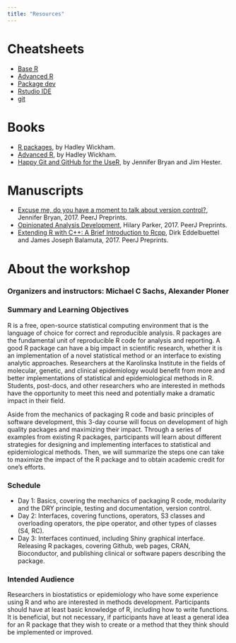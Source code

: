 ---
title: "Resources"
---

# Cheatsheets

- [Base R](base-r.pdf)
- [Advanced R](advancedR.pdf)
- [Package dev](package-development.pdf)
- [Rstudio IDE](rstudio-ide.pdf)
- [git](git-cheat-sheet-education.pdf)

# Books

- [R packages](http://r-pkgs.had.co.nz/), by Hadley Wickham. 
- [Advanced R](http://adv-r.had.co.nz/), by Hadley Wickham.
- [Happy Git and GitHub for the UseR](https://happygitwithr.com/index.html), by Jennifer Bryan and Jim Hester. 

# Manuscripts

- [Excuse me, do you have a moment to talk about version control?](happy-with-git.pdf), Jennifer Bryan, 2017. PeerJ Preprints. 
- [Opinionated Analysis Development](opinionated-analysis-dev.pdf), Hilary Parker, 2017. PeerJ Preprints. 
- [Extending R with C++: A Brief Introduction to Rcpp](Rcpp.pdf), Dirk Eddelbuettel and James Joseph Balamuta, 2017. PeerJ Preprints. 


# About the workshop

### Organizers and instructors: Michael C Sachs, Alexander Ploner

### Summary and Learning Objectives

R is a free, open-source statistical computing environment that is the language of choice for correct and reproducible analysis. R packages are the fundamental unit of reproducible R code for analysis and reporting. A good R package can have a big impact in scientific research, whether it is an implementation of a novel statistical method or an interface to existing analytic approaches. Researchers at the Karolinska Institute in the fields of molecular, genetic, and clinical epidemiology would benefit from more and better implementations of statistical and epidemiological methods in R. Students, post-docs, and other researchers who are interested in methods have the opportunity to meet this need and potentially make a dramatic impact in their field. 

Aside from the mechanics of packaging R code and basic principles of software development, this 3-day course will focus on development of high quality packages and maximizing their impact. Through a series of examples from existing R packages, participants will learn about different strategies for designing and implementing interfaces to statistical and epidemiological methods. Then, we will summarize the steps one can take to maximize the impact of the R package and to obtain academic credit for one’s efforts.

### Schedule
- Day 1: Basics, covering the mechanics of packaging R code, modularity and the DRY principle, testing and documentation, version control.
- Day 2: Interfaces, covering functions, operators, S3 classes and overloading operators, the pipe operator, and other types of classes (S4, RC).
- Day 3: Interfaces continued, including Shiny graphical interface. Releasing R packages, covering Github, web pages, CRAN, Bioconductor, and publishing clinical or software papers describing the package.

### Intended Audience

Researchers in biostatistics or epidemiology who have some experience using R and who are interested in methods development. Participants should have at least basic knowledge of R, including how to write functions. It is beneficial, but not necessary, if participants have at least a general idea for an R package that they wish to create or a method that they think should be implemented or improved.
